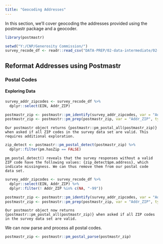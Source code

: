 ```yaml
---
title: "Geocoding Addresses"
---
```

In this section, we'll cover geocoding the addresses provided using the postmastr package and a geocoder.

```r
library(postmastr)

setwd("Y:/CNP/Generosity Commission/")
survey_recode_df <- readr::read_csv("DATA-PREP/02-data-intermediate/02-wave-two/wave-02-data-intermediate-recoded.csv")
```

## Reformat Addresses using Postmastr

### Postal Codes

#### Exploring Data

```r
survey_addr_zipcodes <- survey_recode_df %>% 
  dplyr::select(EIN, Addr_ZIP)

postmastr_zip <- postmastr::pm_identify(survey_addr_zipcodes, var = "Addr_ZIP")
postmastr_zip <- postmastr::pm_prep(postmastr_zip, var = "Addr_ZIP", type = "zip")
```

```epoxy
Our postmastr object returns {postmastr::pm_postal_all(postmastr_zip)} when asked if all ZIP codes in the survey data set are valid. This requires additional exploration.
```

```r
zip_detect <- postmastr::pm_postal_detect(postmastr_zip) %>% 
  dplyr::filter(pm.hasZip == FALSE)
```
```epoxy
pm_postal_detect() reveals that the survey responses without a valid ZIP code have the following values: {zip_detect$pm.address}, which indicate missingness. We can thus remove them from our postal code data set.
```
```r
survey_addr_zipcodes <- survey_recode_df %>% 
  dplyr::select(EIN, Addr_ZIP) %>% 
  dplyr::filter(! Addr_ZIP %in% c(NA, "-99"))

postmastr_zip <- postmastr::pm_identify(survey_addr_zipcodes, var = "Addr_ZIP")
postmastr_zip <- postmastr::pm_prep(postmastr_zip, var = "Addr_ZIP", type = "zip")
```
```epoxy
Our postmastr object now returns {postmastr::pm_postal_all(postmastr_zip)} when asked if all ZIP codes in the survey data set are valid.
```
We can now parse and process all postal codes.

```r
postmastr_zip <- postmastr::pm_postal_parse(postmastr_zip)
```


